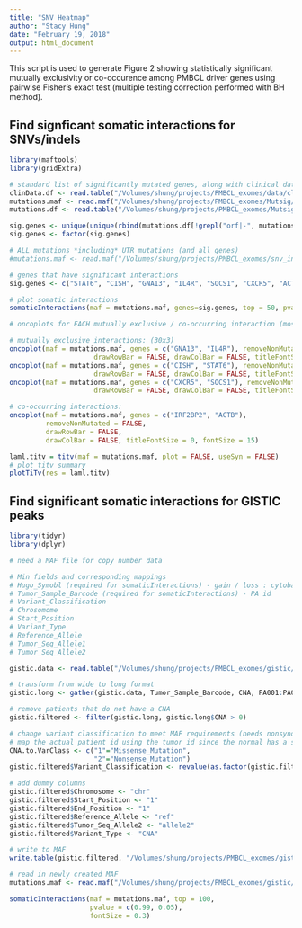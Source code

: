 ```yaml
---
title: "SNV Heatmap"
author: "Stacy Hung"
date: "February 19, 2018"
output: html_document
---
```


This script is used to generate Figure 2 showing statistically significant mutually exclusivity or co-occurence among PMBCL driver genes using pairwise Fisher's exact test (multiple testing correction performed with BH method).


## Find signficant somatic interactions for SNVs/indels

```r
library(maftools)
library(gridExtra)

# standard list of significantly mutated genes, along with clinical data annotations
clinData.df <- read.table("/Volumes/shung/projects/PMBCL_exomes/data/clinData.txt", sep = "\t", header = TRUE)
mutations.maf <- read.maf("/Volumes/shung/projects/PMBCL_exomes/Mutsig/mutsig_input/mutation_file/maftools/paired_and_unpaired.snvs_and_indels.sig_genes_v3.hugo_gene.AF_filtered.gene_filtered.with_VAF.unique.maf", clinicalData = clinData.df)
mutations.df <- read.table("/Volumes/shung/projects/PMBCL_exomes/Mutsig/mutsig_input/mutation_file/maftools/paired_and_unpaired.snvs_and_indels.sig_genes_v3.hugo_gene.AF_filtered.gene_filtered.with_VAF.unique.maf", sep = "\t", header = TRUE, fill = TRUE)

sig.genes <- unique(unique(rbind(mutations.df[!grepl("orf|-", mutations.df$Hugo_Symbol), ]))$Hugo_Symbol)
sig.genes <- factor(sig.genes)

# ALL mutations *including* UTR mutations (and all genes)
#mutations.maf <- read.maf("/Volumes/shung/projects/PMBCL_exomes/snv_indel_analysis/maf/mutation_summary-paired_and_unpaired_with_UTRs.maf", clinicalData = clinData.df, vc_nonSyn = c("Frame_Shift_Del", "Frame_Shift_Ins", "Splice_Site", "Translation_Start_Site","Nonsense_Mutation", "Nonstop_Mutation", "In_Frame_Del","In_Frame_Ins", "Missense_Mutation", "3'UTR", "5'UTR"))

# genes that have significant interactions
sig.genes <- c("STAT6", "CISH", "GNA13", "IL4R", "SOCS1", "CXCR5", "ACTB", "IRF2BP2")

# plot somatic interactions
somaticInteractions(maf = mutations.maf, genes=sig.genes, top = 50, pvalue = c(0.05, 0.01))

# oncoplots for EACH mutually exclusive / co-occurring interaction (most significant):

# mutually exclusive interactions: (30x3)
oncoplot(maf = mutations.maf, genes = c("GNA13", "IL4R"), removeNonMutated = FALSE,
                     drawRowBar = FALSE, drawColBar = FALSE, titleFontSize = 0, fontSize = 15)
oncoplot(maf = mutations.maf, genes = c("CISH", "STAT6"), removeNonMutated = FALSE,
                     drawRowBar = FALSE, drawColBar = FALSE, titleFontSize = 0, fontSize = 15)
oncoplot(maf = mutations.maf, genes = c("CXCR5", "SOCS1"), removeNonMutated = FALSE,
                     drawRowBar = FALSE, drawColBar = FALSE, titleFontSize = 0, fontSize = 15)

# co-occurring interactions:
oncoplot(maf = mutations.maf, genes = c("IRF2BP2", "ACTB"), 
         removeNonMutated = FALSE, 
         drawRowBar = FALSE, 
         drawColBar = FALSE, titleFontSize = 0, fontSize = 15)

laml.titv = titv(maf = mutations.maf, plot = FALSE, useSyn = FALSE)
# plot titv summary
plotTiTv(res = laml.titv)
```

## Find significant somatic interactions for GISTIC peaks

```r
library(tidyr)
library(dplyr)

# need a MAF file for copy number data

# Min fields and corresponding mappings
# Hugo_Symobl (required for somaticInteractions) - gain / loss : cytoband : GOI
# Tumor_Sample_Barcode (required for somaticInteractions) - PA id
# Variant_Classification
# Chrosomome
# Start_Position
# Variant_Type
# Reference_Allele
# Tumor_Seq_Allele1
# Tumor_Seq_Allele2

gistic.data <- read.table("/Volumes/shung/projects/PMBCL_exomes/gistic/data/gistic_peaks-for_somatic_interactions_plot.txt", sep = "\t", header = TRUE, fill = TRUE)

# transform from wide to long format
gistic.long <- gather(gistic.data, Tumor_Sample_Barcode, CNA, PA001:PA097, factor_key = TRUE)

# remove patients that do not have a CNA
gistic.filtered <- filter(gistic.long, gistic.long$CNA > 0)

# change variant classification to meet MAF requirements (needs nonsynonymous mutations)
# map the actual patient id using the tumor id since the normal has a separate id
CNA.to.VarClass <- c("1"="Missense_Mutation",
                     "2"="Nonsense_Mutation")
gistic.filtered$Variant_Classification <- revalue(as.factor(gistic.filtered$CNA), CNA.to.VarClass)

# add dummy columns
gistic.filtered$Chromosome <- "chr"
gistic.filtered$Start_Position <- "1"
gistic.filtered$End_Position <- "1"
gistic.filtered$Reference_Allele <- "ref"
gistic.filtered$Tumor_Seq_Allele2 <- "allele2"
gistic.filtered$Variant_Type <- "CNA"

# write to MAF
write.table(gistic.filtered, "/Volumes/shung/projects/PMBCL_exomes/gistic/data/gistic_peaks.maf", sep = "\t", quote = FALSE, row.names = FALSE)

# read in newly created MAF
mutations.maf <- read.maf("/Volumes/shung/projects/PMBCL_exomes/gistic/data/gistic_peaks.maf")

somaticInteractions(maf = mutations.maf, top = 100, 
                    pvalue = c(0.99, 0.05),
                    fontSize = 0.3)

```
